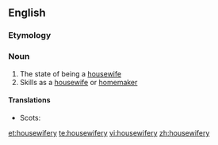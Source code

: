 ==English==

===Etymology===
{{suffix|housewife|ry}}

===Noun===
{{en-noun|-}}

# The state of being a [[housewife]]
# Skills as a [[housewife]] or [[homemaker]]

====Translations====
{{trans-top|the state of being a housewife}}
* Scots: {{tø|sco|housewifeskip}}
{{trans-mid}}
{{trans-bottom}}

[[et:housewifery]]
[[te:housewifery]]
[[vi:housewifery]]
[[zh:housewifery]]